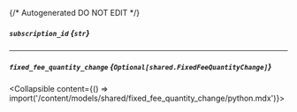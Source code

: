 {/* Autogenerated DO NOT EDIT  */}

##### `subscription_id` *{`str`}*

---
##### `fixed_fee_quantity_change` *{`Optional[shared.FixedFeeQuantityChange]`}*
<Collapsible content={() => import('/content/models/shared/fixed_fee_quantity_change/python.mdx')}>
</Collapsible>

